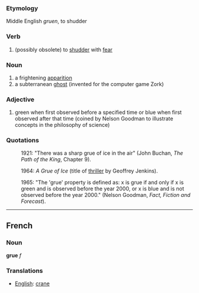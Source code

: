 ===Etymology===
Middle English ''gruen'', to shudder

===Verb===
#(possibly obsolete) to [[shudder]] with [[fear]]

===Noun===
#a frightening [[apparition]]
#a subterranean [[ghost]] (invented for the computer game Zork)

===Adjective===
#green when first observed before a specified time or blue when first observed after that time (coined by Nelson Goodman to illustrate concepts in the philosophy of science)

===Quotations===
:1921: "There was a sharp grue of ice in the air" (John Buchan, ''The Path of the King'', Chapter 9).

:1964: ''A Grue of Ice'' (title of [[thriller]] by Geoffrey Jenkins).

:1965: "The 'grue' property is defined as: x is grue if and only if x is green and is observed before the year 2000, or x is blue and is not observed before the year 2000." (Nelson Goodman, ''Fact, Fiction and Forecast'').


----
==French==
===Noun===

'''grue''' ''f''

===Translations===
*[[English]]: [[crane]]